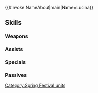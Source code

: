 {{#invoke:NameAbout|main|Name=Lucina}}{{HeroPage Tabs}}
{{Hero Infobox
|Name=Lucina
|Title=Spring Exalt
|WeaponType=Blue Tome
|MoveType=Infantry
|Origin=Fire Emblem Awakening
|Gender=Female
|actorEN=Alexis Tipton
|actorJP=小林ゆう
|artist=富岡二郎
|releaseDate=March 30, 2017
|TagID=春祭ルキナ
|InternalID=117
|Properties=special,hat,specRate_202202
|cv1=10
|cv2=6900100
|description=Daughter of Chrom. Future exalt of Ylisse. Curious about the old festival traditions of Ylisse. Appears in Fire Emblem Awakening.
|GrowthModifier=None
}}
{{Stats Page
|Lv1HP=16|Lv1ATK=7|Lv1SPD=10|Lv1DEF=5|Lv1RES=6
|GRHP=45|GRATK=50|GRSPD=60|GRDEF=40|GRRES=45
}}
==Skills==
===Weapons===
{{Weapons Table
|weapon1=Thunder
|weapon1Default=1
|weapon1Unlock=1
|weapon2=Elthunder
|weapon2Default=3
|weapon2Unlock=2
|weapon3=Blue Egg
|weapon3Default=4
|weapon3Unlock=3
|weapon4=Blue Egg+
|weapon4Default=5
|weapon4Unlock=5
}}
===Assists===
{{Assists Table
|assist1=Rally Speed
|assist1Default=4
|assist1Unlock=3
}}
===Specials===
{{Specials Table}}
===Passives===
{{Passives Table
|passiveA1=Darting Blow 1
|passiveA2=Swift Sparrow 1
|passiveA3=Swift Sparrow 2
|passiveA1Unlock=3
|passiveA2Unlock=4
|passiveA3Unlock=5
|passiveB1=Seal Res 1
|passiveB2=Seal Res 2
|passiveB3=Seal Res 3
|passiveB1Unlock=1
|passiveB2Unlock=2
|passiveB3Unlock=4
}}
{{Heroes Navbox}}
[[Category:Spring Festival units]]